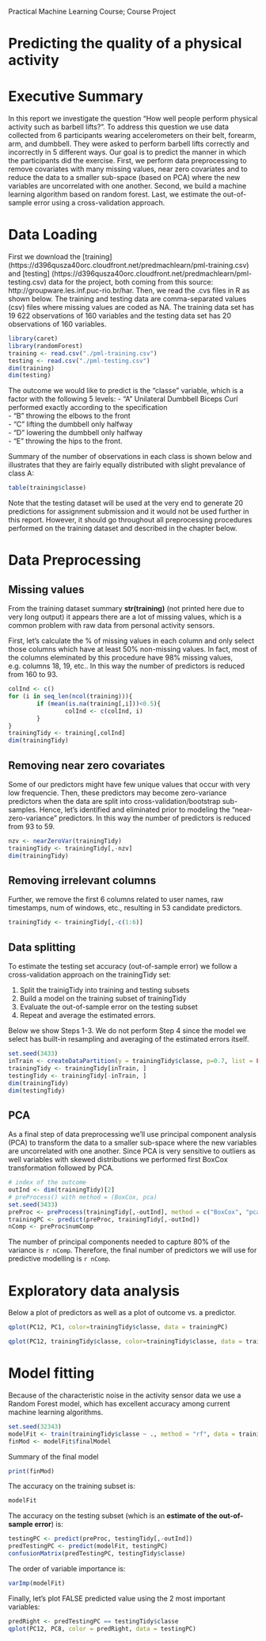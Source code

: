 Practical Machine Learning Course; Course Project 

Predicting the quality of a physical activity
==========================================================================

# Executive Summary
In this report we investigate the question "How well people perform physical activity such as barbell lifts?". To address this question we use data collected from 6 participants wearing accelerometers on their belt, forearm, arm, and dumbbell. They were asked to perform barbell lifts correctly and incorrectly in 5 different ways. Our goal is to predict the manner in which the participants did the exercise. First, we perform data preprocessing to remove covariates with many missing values, near zero covariates and  to reduce the data to a smaller sub-space (based on PCA) where the new variables are uncorrelated with one another. Second, we build a machine learning algorithm based on random forest. Last, we estimate the out-of-sample error using a cross-validation approach.    

# Data Loading

First we download the [training] (https://d396qusza40orc.cloudfront.net/predmachlearn/pml-training.csv) and [testing] (https://d396qusza40orc.cloudfront.net/predmachlearn/pml-testing.csv) data for the project, both coming from this source: http://groupware.les.inf.puc-rio.br/har. Then, we read the .cvs files in R as shown below. The training and testing data are comma-separated values (csv) files where missing values are coded as NA. The training data set has 19 622 observations of 160 variables and the testing data set has 20 observations of 160 variables. 
 
```r
library(caret)
library(randomForest)
training <- read.csv("./pml-training.csv")
testing <- read.csv("./pml-testing.csv")
dim(training)
dim(testing)
```

The outcome we would like to predict is the "classe" variable, which is a factor with the following 5 levels: 
 - "A"  Unilateral Dumbbell Biceps Curl performed exactly according to the specification  
 - "B"  throwing the elbows to the front  
 - "C"  lifting the dumbbell only halfway  
 - "D"  lowering the dumbbell only halfway  
 - "E"  throwing the hips to the front.

Summary of the number of observations in each class is shown below and illustrates that they are fairly equally distributed with slight prevalance of class A:
```r
table(training$classe)
```
Note that the testing dataset will be used at the very end to generate 20 predictions for assignment submission and it would not be used further in this report. However, it should go throughout all preprocessing procedures performed on the training dataset and described in the chapter below.

# Data Preprocessing

## Missing values
From the training dataset summary **str(training)** (not printed here due to very long output) it appears there are a lot of missing values, which is a common problem with raw data from personal activity sensors.  

First, let's calculate the % of missing values in each column and only select those columns which have at least 50% non-missing values. In fact, most of the columns eleminated by this procedure have 98% missing values, e.g. columns 18, 19, etc.. In this way the number of predictors is reduced from 160 to 93. 

```r
colInd <- c()
for (i in seq_len(ncol(training))){
        if (mean(is.na(training[,i]))<0.5){
                colInd <- c(colInd, i)
        }
}
trainingTidy <- training[,colInd]
dim(trainingTidy)
```

## Removing near zero covariates
Some of our predictors might have few unique values that occur with very low frequencie.
Then, these predictors may become zero-variance predictors when the data are split
into cross-validation/bootstrap sub-samples. Hence, let's identified and eliminated prior to modeling the "near-zero-variance" predictors. In this way the number of predictors is reduced from 93 to 59. 

```r
nzv <- nearZeroVar(trainingTidy)
trainingTidy <- trainingTidy[,-nzv]
dim(trainingTidy)
```

## Removing irrelevant columns 
Further,  we remove the first 6 columns related to user names, raw timestamps, num of windows, etc., resulting in 53 candidate predictors.

```r
trainingTidy <- trainingTidy[,-c(1:6)]
```
 
## Data splitting
To estimate the testing set accuracy (out-of-sample error) we follow a cross-validation approach on the trainingTidy set:

1. Split the trainigTidy into training and testing subsets
2. Build a model on the training subset of trainingTidy
3. Evaluate the out-of-sample error on the testing subset
4. Repeat and average the estimated errors. 

Below we show Steps 1-3. We do not perform Step 4 since the model we select has built-in resampling and averaging of the estimated errors itself. 

```r
set.seed(3433)
inTrain <- createDataPartition(y = trainingTidy$classe, p=0.7, list = FALSE)
trainingTidy <- trainingTidy[inTrain, ]
testingTidy <- trainingTidy[-inTrain, ]
dim(trainingTidy)
dim(testingTidy)
```

## PCA
As a final step of data preprocessing we'll use principal component analysis (PCA) to transform the data to a smaller sub-space where the new variables are uncorrelated with one another. Since PCA is very sensitive to outliers as well variables with skewed distributions we performed first BoxCox transformation followed by PCA.

```r
# index of the outcome
outInd <- dim(trainingTidy)[2]
# preProcess() with method = (BoxCox, pca)
set.seed(3433)
preProc <- preProcess(trainingTidy[,-outInd], method = c("BoxCox", "pca"), thresh = 0.8)
trainingPC <- predict(preProc, trainingTidy[,-outInd])
nComp <- preProc$numComp
```
The number of principal components needed to capture 80% of the variance is `r nComp`. Therefore, the final number of predictors we will use for predictive modelling is `r nComp`. 

# Exploratory data analysis 

Below a plot of predictors as well as a plot of outcome vs. a predictor.
```r
qplot(PC12, PC1, color=trainingTidy$classe, data = trainingPC)
```

```r
qplot(PC12, trainingTidy$classe, color=trainingTidy$classe, data = trainingPC, ylab = "classe")
```

# Model fitting
Because of the characteristic noise in the activity sensor data we use a Random Forest model, which has excellent accuracy among current machine learning algorithms. 

```r
set.seed(32343)
modelFit <- train(trainingTidy$classe ~ ., method = "rf", data = trainingPC)
finMod <- modelFit$finalModel
```

Summary of the final model
```r
print(finMod)
```
The accuracy on the training subset is:
```r
modelFit
```
The accuracy on the testing subset (which is an **estimate of the out-of-sample error**) is:
```r
testingPC <- predict(preProc, testingTidy[,-outInd])
predTestingPC <- predict(modelFit, testingPC)
confusionMatrix(predTestingPC, testingTidy$classe) 
```

The order of variable importance is:
```r
varImp(modelFit)
```

Finally, let's plot FALSE predicted value using the 2 most important variables:
```r
predRight <- predTestingPC == testingTidy$classe
qplot(PC12, PC8, color = predRight, data = testingPC)
```

